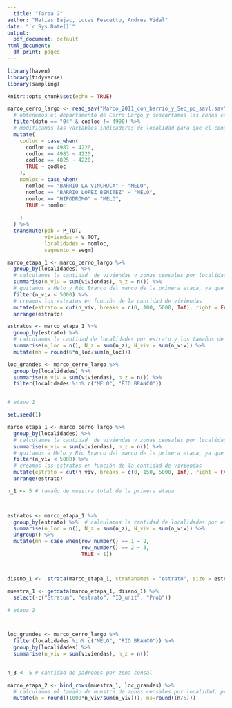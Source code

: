 ```yaml
---
  title: "Tarea 2"
author: "Matias Bajac, Lucas Pescetto, Andres Vidal"
date: "`r Sys.Date()`"
output:
  pdf_document: default
html_document:
  df_print: paged
---
```

  
```r

library(haven)
library(tidyverse)
library(sampling)

knitr::opts_chunk$set(echo = TRUE)
```

```r

marco_cerro_largo <- read_sav("Marco_2011_con_barrio_y_Sec_po_savl.sav") %>% 
  # obtenemos el departamento de Cerro Largo y descartamos las zonas censales rurales
  filter(dpto == "04" & codloc != 4900) %>% 
  # modificamos las variables indicadoras de localidad para que el conurbano de Melo figure como parte de la capital
  mutate(
    codloc = case_when(
      codloc == 4987 ~ 4220,
      codloc == 4983 ~ 4220,
      codloc == 4825 ~ 4220,
      TRUE ~ codloc
    ),
    nomloc = case_when(
      nomloc == "BARRIO LA VINCHUCA" ~ "MELO",
      nomloc == "BARRIO LOPEZ BENITEZ" ~ "MELO",
      nomloc == "HIPODROMO" ~ "MELO",
      TRUE ~ nomloc
      
    )
  ) %>% 
  transmute(pob = P_TOT,
            viviendas = V_TOT,
            localidades = nomloc,
            segmento = segm)

marco_etapa_1 <- marco_cerro_largo %>% 
  group_by(localidades) %>% 
  # calculamos la cantidad  de viviendas y zonas censales por localidad
  summarise(n_viv = sum(viviendas), n_z = n()) %>%  
  # quitamos a Melo y Rio Branco del marco de la primera etapa, ya que pasarán directamente a la segunda
  filter(n_viv < 5000) %>%
  # creamos los estratos en función de la cantidad de viviendas
  mutate(estrato = cut(n_viv, breaks = c(0, 100, 5000, Inf), right = FALSE)) %>%
  arrange(estrato)

estratos <- marco_etapa_1 %>% 
  group_by(estrato) %>%
  # calculamos la cantidad de localidades por estrato y los tamaños de muestra para cada uno. (asignación proporcional)
  summarise(n_loc = n(), N_z = sum(n_z), N_viv = sum(n_viv)) %>% 
  mutate(mh = round(6*n_loc/sum(n_loc)))

loc_grandes <- marco_cerro_largo %>% 
  group_by(localidades) %>% 
  summarise(n_viv = sum(viviendas), n_z = n()) %>% 
  filter(localidades %in% c("MELO", "RIO BRANCO"))



```

```r
# etapa 1

set.seed(1)

marco_etapa_1 <- marco_cerro_largo %>% 
  group_by(localidades) %>% 
  # calculamos la cantidad  de viviendas y zonas censales por localidad
  summarise(n_viv = sum(viviendas), n_z = n()) %>%  
  # quitamos a Melo y Rio Branco del marco de la primera etapa, ya que pasarán directamente a la segunda
  filter(n_viv < 5000) %>%
  # creamos los estratos en función de la cantidad de viviendas
  mutate(estrato = cut(n_viv, breaks = c(0, 150, 5000, Inf), right = FALSE)) %>%
  arrange(estrato)

n_1 <- 5 # tamaño de muestra total de la primera etapa



estratos <- marco_etapa_1 %>% 
  group_by(estrato) %>%  # calculamos la cantidad de localidades por estrato
  summarise(n_loc = n(), N_z = sum(n_z), N_viv = sum(n_viv)) %>% 
  ungroup() %>% 
  mutate(mh = case_when(row_number() == 1 ~ 2,
                        row_number() == 2 ~ 3,
                        TRUE ~ 1))



diseno_1 <-  strata(marco_etapa_1, stratanames = "estrato", size = estratos$mh)

muestra_1 <- getdata(marco_etapa_1, diseno_1) %>% 
  select(-c("Stratum", "estrato", "ID_unit", "Prob"))

```

```r
# etapa 2



loc_grandes <- marco_cerro_largo %>% 
  filter(localidades %in% c("MELO", "RIO BRANCO")) %>% 
  group_by(localidades) %>% 
  summarise(n_viv = sum(viviendas), n_z = n())
  

n_3 <- 5 # cantidad de padrones por zona censal

marco_etapa_2 <- bind_rows(muestra_1, loc_grandes) %>%
  # calculamos el tamaño de muestra de zonas censales por localidad, proporcional a su cantidad de viviendas
  mutate(n = round((1000*n_viv/sum(n_viv))), ns=round((n/5)))



```